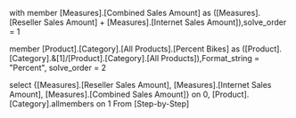 with member [Measures].[Combined Sales Amount] as 
([Measures].[Reseller Sales Amount] + [Measures].[Internet Sales Amount]),solve_order = 1


 member [Product].[Category].[All Products].[Percent Bikes] as
([Product].[Category].&[1]/[Product].[Category].[All Products]),Format_string = "Percent",
solve_order = 2

select 
{[Measures].[Reseller Sales Amount],
[Measures].[Internet Sales Amount],
[Measures].[Combined Sales Amount]} on 0,
[Product].[Category].allmembers on 1
From [Step-by-Step]